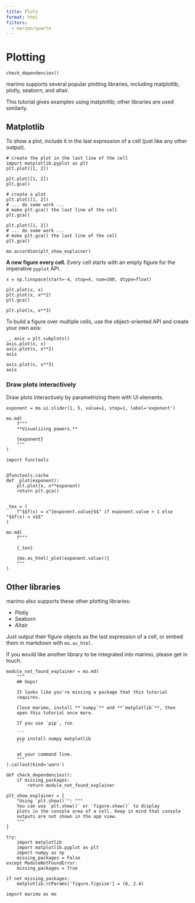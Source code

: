 ```yaml
---
title: Plots
format: html
filters:
  - marimo/quarto
---
```


# Plotting


```marimo
check_dependencies()
```


marimo supports several popular plotting libraries, including matplotlib,
plotly, seaborn, and altair.

This tutorial gives examples using matplotlib; other libraries are
used similarly.

## Matplotlib

To show a plot, include it in the last expression of a cell (just
like any other output).

```python3
# create the plot in the last line of the cell
import matplotlib.pyplot as plt
plt.plot([1, 2])
```

```marimo
plt.plot([1, 2])
plt.gca()
```

```python3
# create a plot
plt.plot([1, 2])
# ... do some work ...
# make plt.gca() the last line of the cell
plt.gca()
```

```marimo
plt.plot([1, 2])
# ... do some work ...
# make plt.gca() the last line of the cell
plt.gca()
```


```marimo
mo.accordion(plt_show_explainer)
```


**A new figure every cell.** Every cell starts with an empty figure for
the imperative `pyplot` API.


```marimo
x = np.linspace(start=-4, stop=4, num=100, dtype=float)
```


```marimo
plt.plot(x, x)
plt.plot(x, x**2)
plt.gca()
```

```marimo
plt.plot(x, x**3)
```


To build a figure over multiple cells, use the object-oriented API and
create your own axis:


```marimo
_, axis = plt.subplots()
axis.plot(x, x)
axis.plot(x, x**2)
axis
```


```marimo
axis.plot(x, x**3)
axis
```


### Draw plots interactively

Draw plots interactively by parametrizing them with UI elements.


```marimo
exponent = mo.ui.slider(1, 5, value=1, step=1, label='exponent')

mo.md(
    f"""
    **Visualizing powers.**

    {exponent}
    """
)
```


```marimo
import functools


@functools.cache
def _plot(exponent):
    plt.plot(x, x**exponent)
    return plt.gca()


_tex = (
    f"$$f(x) = x^{exponent.value}$$" if exponent.value > 1 else "$$f(x) = x$$"
)

mo.md(
    f"""

    {_tex}

    {mo.as_html(_plot(exponent.value))}
    """
)
```


## Other libraries


marimo also supports these other plotting libraries:

 - Plotly
 - Seaborn
 - Altair

Just output their figure objects as the last expression of a cell,
or embed them in markdown with `mo.as_html`.

If you would like another library to be integrated into marimo, please
get in touch.



```marimo
module_not_found_explainer = mo.md(
    """
    ## Oops!

    It looks like you're missing a package that this tutorial
    requires.

    Close marimo, install **`numpy`** and **`matplotlib`**, then
    open this tutorial once more.

    If you use `pip`, run

    ```
    pip install numpy matplotlib
    ```

    at your command line.
    """
).callout(kind='warn')

def check_dependencies():
    if missing_packages:
        return module_not_found_explainer
```


```marimo
plt_show_explainer = {
    "Using `plt.show()`": """
    You can use `plt.show()` or `figure.show()` to display
    plots in the console area of a cell. Keep in mind that console
    outputs are not shown in the app view.
    """
}
```


```marimo
try:
    import matplotlib
    import matplotlib.pyplot as plt
    import numpy as np
    missing_packages = False
except ModuleNotFoundError:
    missing_packages = True

if not missing_packages:
    matplotlib.rcParams['figure.figsize'] = (6, 2.4)
```


```marimo
import marimo as mo
```
